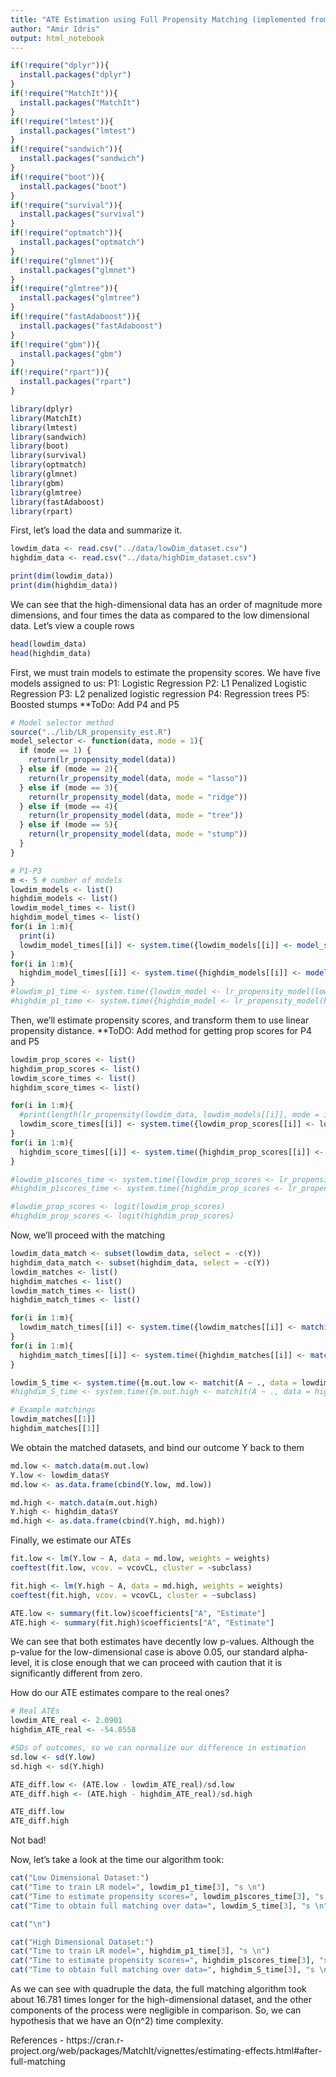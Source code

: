 ```yaml
---
title: "ATE Estimation using Full Propensity Matching (implemented from scratch) and Linear Propensity Scoring"
author: "Amir Idris"
output: html_notebook
---
```



```r
if(!require("dplyr")){
  install.packages("dplyr")
}
if(!require("MatchIt")){
  install.packages("MatchIt")
}
if(!require("lmtest")){
  install.packages("lmtest")
}
if(!require("sandwich")){
  install.packages("sandwich")
}
if(!require("boot")){
  install.packages("boot")
}
if(!require("survival")){
  install.packages("survival")
}
if(!require("optmatch")){
  install.packages("optmatch")
}
if(!require("glmnet")){
  install.packages("glmnet")
}
if(!require("glmtree")){
  install.packages("glmtree")
}
if(!require("fastAdaboost")){
  install.packages("fastAdaboost")
}
if(!require("gbm")){
  install.packages("gbm")
}
if(!require("rpart")){
  install.packages("rpart")
}

library(dplyr)
library(MatchIt)
library(lmtest)
library(sandwich)
library(boot)
library(survival)
library(optmatch)
library(glmnet)
library(gbm)
library(glmtree)
library(fastAdaboost)
library(rpart)
```

First, let's load the data and summarize it.
```r
lowdim_data <- read.csv("../data/lowDim_dataset.csv")
highdim_data <- read.csv("../data/highDim_dataset.csv")

print(dim(lowdim_data))
print(dim(highdim_data))
```

We can see that the high-dimensional data has an order of magnitude more dimensions, and four times the data as compared to the low dimensional data. Let's view a couple rows

```r
head(lowdim_data)
head(highdim_data)
```

First, we must train models to estimate the propensity scores. We have five models assigned to us:
P1: Logistic Regression
P2: L1 Penalized Logistic Regression
P3: L2 penalized logistic regression
P4: Regression trees
P5: Boosted stumps
**ToDo: Add P4 and P5
```r
# Model selector method
source("../lib/LR_propensity_est.R")
model_selector <- function(data, mode = 1){
  if (mode == 1) {
    return(lr_propensity_model(data))
  } else if (mode == 2){
    return(lr_propensity_model(data, mode = "lasso"))
  } else if (mode == 3){
    return(lr_propensity_model(data, mode = "ridge"))
  } else if (mode == 4){
    return(lr_propensity_model(data, mode = "tree"))
  } else if (mode == 5){
    return(lr_propensity_model(data, mode = "stump"))
  }
}
```


```r
# P1-P3
m <- 5 # number of models
lowdim_models <- list()
highdim_models <- list()
lowdim_model_times <- list()
highdim_model_times <- list()
for(i in 1:m){
  print(i)
  lowdim_model_times[[i]] <- system.time({lowdim_models[[i]] <- model_selector(lowdim_data, mode = i);})
}
for(i in 1:m){
  highdim_model_times[[i]] <- system.time({highdim_models[[i]] <- model_selector(highdim_data, mode = i);})
}
#lowdim_p1_time <- system.time({lowdim_model <- lr_propensity_model(lowdim_data);})
#highdim_p1_time <- system.time({highdim_model <- lr_propensity_model(highdim_data);})
```

Then, we'll estimate propensity scores, and transform them to use linear propensity distance.
**ToDO: Add method for getting prop scores for P4 and P5
```r
lowdim_prop_scores <- list()
highdim_prop_scores <- list()
lowdim_score_times <- list()
highdim_score_times <- list()

for(i in 1:m){
  #print(length(lr_propensity(lowdim_data, lowdim_models[[i]], mode = i)))
  lowdim_score_times[[i]] <- system.time({lowdim_prop_scores[[i]] <- logit(lr_propensity(lowdim_data, lowdim_models[[i]], mode = i));})
}
for(i in 1:m){
  highdim_score_times[[i]] <- system.time({highdim_prop_scores[[i]] <- logit(lr_propensity(highdim_data, highdim_models[[i]], mode = i));})
}

#lowdim_p1scores_time <- system.time({lowdim_prop_scores <- lr_propensity(lowdim_data, lowdim_model);})
#highdim_p1scores_time <- system.time({highdim_prop_scores <- lr_propensity(highdim_data, highdim_model);})

#lowdim_prop_scores <- logit(lowdim_prop_scores)
#highdim_prop_scores <- logit(highdim_prop_scores)
```




Now, we'll proceed with the matching
```r
lowdim_data_match <- subset(lowdim_data, select = -c(Y))
highdim_data_match <- subset(highdim_data, select = -c(Y))
lowdim_matches <- list()
highdim_matches <- list()
lowdim_match_times <- list()
highdim_match_times <- list()

for(i in 1:m){
  lowdim_match_times[[i]] <- system.time({lowdim_matches[[i]] <- matchit(A ~ ., data = lowdim_data_match, method = "full", distance = lowdim_prop_scores[[i]], estimand = "ATE" );})
}
for(i in 1:m){
  highdim_match_times[[i]] <- system.time({highdim_matches[[i]] <- matchit(A ~ ., data = highdim_data_match, method = "full", distance = highdim_prop_scores[[i]], estimand = "ATE" );})
}

lowdim_S_time <- system.time({m.out.low <- matchit(A ~ ., data = lowdim_data_match, method = "full", distance = lowdim_prop_scores, estimand = "ATE" );})
#highdim_S_time <- system.time({m.out.high <- matchit(A ~ ., data = highdim_data_match, method = "full", distance = highdim_prop_scores, estimand = "ATE" );})

# Example matchings
lowdim_matches[[1]]
highdim_matches[[1]]
```

We obtain the matched datasets, and bind our outcome Y back to them
```r
md.low <- match.data(m.out.low)
Y.low <- lowdim_data$Y
md.low <- as.data.frame(cbind(Y.low, md.low))

md.high <- match.data(m.out.high)
Y.high <- highdim_data$Y
md.high <- as.data.frame(cbind(Y.high, md.high))
```

Finally, we estimate our ATEs
```r
fit.low <- lm(Y.low ~ A, data = md.low, weights = weights)
coeftest(fit.low, vcov. = vcovCL, cluster = ~subclass)

fit.high <- lm(Y.high ~ A, data = md.high, weights = weights)
coeftest(fit.high, vcov. = vcovCL, cluster = ~subclass)

ATE.low <- summary(fit.low)$coefficients["A", "Estimate"]
ATE.high <- summary(fit.high)$coefficients["A", "Estimate"]
```
We can see that both estimates have decently low p-values. Although the p-value for the low-dimensional case is above 0.05, our standard alpha-level, it is close enough that we can proceed with caution that it is significantly different from zero.


How do our ATE estimates compare to the real ones?
```r
# Real ATEs
lowdim_ATE_real <- 2.0901
highdim_ATE_real <- -54.8558

#SDs of outcomes, so we can normalize our difference in estimation
sd.low <- sd(Y.low)
sd.high <- sd(Y.high)

ATE_diff.low <- (ATE.low - lowdim_ATE_real)/sd.low
ATE_diff.high <- (ATE.high - highdim_ATE_real)/sd.high

ATE_diff.low
ATE_diff.high
```

Not bad! 

Now, let's take a look at the time our algorithm took:
```r
cat("Low Dimensional Dataset:")
cat("Time to train LR model=", lowdim_p1_time[3], "s \n")
cat("Time to estimate propensity scores=", lowdim_p1scores_time[3], "s \n")
cat("Time to obtain full matching over data=", lowdim_S_time[3], "s \n")

cat("\n")

cat("High Dimensional Dataset:")
cat("Time to train LR model=", highdim_p1_time[3], "s \n")
cat("Time to estimate propensity scores=", highdim_p1scores_time[3], "s \n")
cat("Time to obtain full matching over data=", highdim_S_time[3], "s \n")
```

As we can see with quadruple the data, the full matching algorithm took about 16.781 times longer for the high-dimensional dataset, and the other components of the process were negligible in comparison. So, we can hypothesis that we have an O(n^2) time complexity. 


References
- https://cran.r-project.org/web/packages/MatchIt/vignettes/estimating-effects.html#after-full-matching








